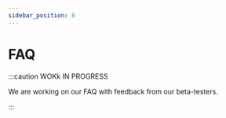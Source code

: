 ```yaml
---
sidebar_position: 8
---
```



# FAQ

:::caution WOKk IN PROGRESS

We are working on our FAQ with feedback from our beta-testers.

:::